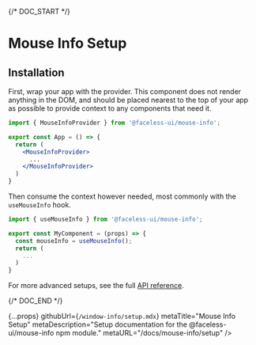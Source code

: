 
{/* DOC_START */}

# Mouse Info Setup

## Installation

<InstallationCode name="mouse-info" />

First, wrap your app with the provider. This component does not render anything in the DOM, and should be placed nearest to the top of your app as possible to provide context to any components that need it.

```jsx
import { MouseInfoProvider } from '@faceless-ui/mouse-info';

export const App = () => {
  return (
    <MouseInfoProvider>
      ...
    </MouseInfoProvider>
  )
}
```

Then consume the context however needed, most commonly with the `useMouseInfo` hook.

```jsx
import { useMouseInfo } from '@faceless-ui/mouse-info';

export const MyComponent = (props) => {
  const mouseInfo = useMouseInfo();
  return (
    ...
  )
}
```

For more advanced setups, see the full [API reference](/docs/mouse-info/api).

{/* DOC_END */}

  {...props}
  githubUrl={`/window-info/setup.mdx`}
  metaTitle="Mouse Info Setup"
  metaDescription="Setup documentation for the @faceless-ui/mouse-info npm module."
  metaURL="/docs/mouse-info/setup"
/>
